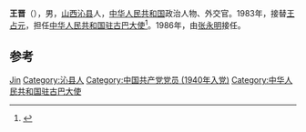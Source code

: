 {{Otheruses|other=名为王晋的其他人物|王晋}}

'''王晋'''（{{bd|1925年|}}），男，[[山西|山西]][[沁县|沁县]]人，[[中华人民共和国|中华人民共和国]]政治人物、外交官。1983年，接替[[王占元|王占元]]，担任[[中国驻古巴大使列表|中华人民共和国驻古巴大使]]<ref>{{cite web|author=中华人民共和国外交部|title=中国驻古巴历任大使|url=http://www.mfa.gov.cn/chn/pds/ziliao/wjrw/2167/2174/t9286.htm|publisher=中华人民共和国外交部|accessdate=2012-03-09}}</ref>。1986年，由[[张永明|张永明]]接任。

== 参考 ==
{{reflist}}

{{start box}}
{{s-dip}}
{{succession box|[[王占元_(外交官)|王占元]]|[[張永明_(外交官)|张永明]]|[[中国驻古巴大使列表|中华人民共和国驻古巴大使]]|1983年12月-1986年10月}}
{{end box}}

{{Authority control}}
{{DEFAULTSORT:Wang王}}
[[Category:王姓|Jin]]
[[Category:沁县人|Category:沁县人]]
[[Category:中国共产党党员_(1940年入党)|Category:中国共产党党员 (1940年入党)]]
[[Category:中华人民共和国驻古巴大使|Category:中华人民共和国驻古巴大使]]